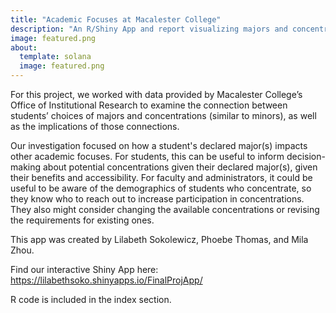 ```yaml
---
title: "Academic Focuses at Macalester College"
description: "An R/Shiny App and report visualizing majors and concentrations at Macalester"
image: featured.png
about:
  template: solana
  image: featured.png
---
```


For this project, we worked with data provided by Macalester College's Office of Institutional Research to examine the connection between students' choices of majors and concentrations (similar to minors), as well as the implications of those connections.

Our investigation focused on how a student\'s declared major(s) impacts other academic focuses. For students, this can be useful to inform decision-making about potential concentrations given their declared major(s), given their benefits and accessibility. For faculty and administrators, it could be useful to be aware of the demographics of students who concentrate, so they know who to reach out to increase participation in concentrations. They also might consider changing the available concentrations or revising the requirements for existing ones.

This app was created by Lilabeth Sokolewicz, Phoebe Thomas, and Mila Zhou.

Find our interactive Shiny App here: <https://lilabethsoko.shinyapps.io/FinalProjApp/>

R code is included in the index section.

